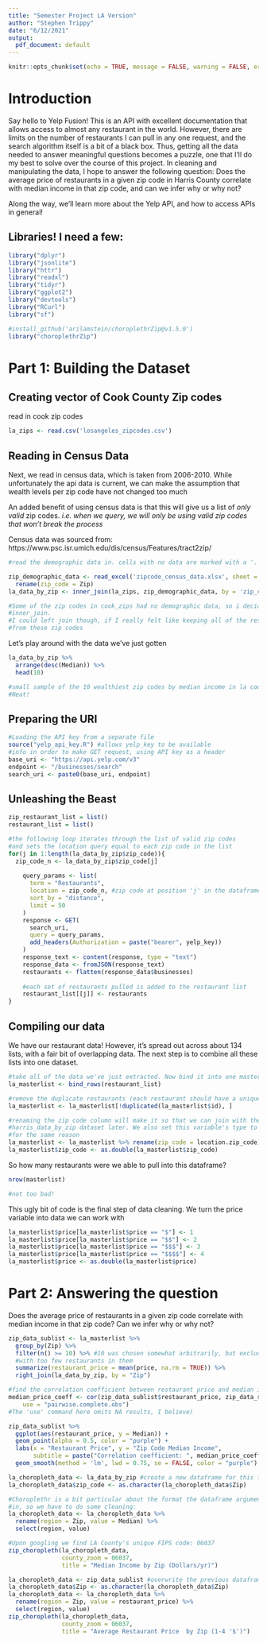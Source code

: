 ```yaml
---
title: "Semester Project LA Version"
author: "Stephen Trippy"
date: "6/12/2021"
output: 
  pdf_document: default
---
```


```r
knitr::opts_chunk$set(echo = TRUE, message = FALSE, warning = FALSE, error = TRUE)
```

# Introduction

Say hello to Yelp Fusion! This is an API with excellent documentation that allows access to almost any restaurant in the world. However, there are limits on the number of restaurants I can pull in any one request, and the search algorithm itself is a bit of a black box. Thus, getting all the data needed to answer meaningful questions becomes a puzzle, one that I'll do my best to solve over the course of this project. In cleaning and manipulating the data, I hope to answer the following question: Does the average price of restaurants in a given zip code in Harris County correlate with median income in that zip code, and can we infer why or why not?

Along the way, we'll learn more about the Yelp API, and how to access APIs in general!

## Libraries! I need a few:

```r

library("dplyr")
library("jsonlite")
library("httr")
library("readxl")
library("tidyr")
library("ggplot2")
library("devtools")
library("RCurl")
library("sf")

#install_github('arilamstein/choroplethrZip@v1.5.0')
library("choroplethrZip")
```

# Part 1: Building the Dataset

## Creating vector of Cook County Zip codes

read in cook zip codes
```r
la_zips <- read.csv('losangeles_zipcodes.csv')
```

## Reading in Census Data

Next, we read in census data, which is taken from 2006-2010. While unfortunately the api data is current, we can make the assumption that wealth levels per zip code have not changed too much

An added benefit of using census data is that this will give us a list of *only valid* zip codes. *i.e. when we query, we will only be using valid zip codes that won't break the process* 

Census data was sourced from:
https://www.psc.isr.umich.edu/dis/census/Features/tract2zip/

```r
#read the demographic data in. cells with no data are marked with a '.'

zip_demographic_data <- read_excel('zipcode_census_data.xlsx', sheet = 'nation', na = ".") %>% 
  rename(zip_code = Zip)
la_data_by_zip <- inner_join(la_zips, zip_demographic_data, by = 'zip_code')

#Some of the zip codes in cook_zips had no demographic data, so i decided to
#inner_join. 
#I could left join though, if I really felt like keeping all of the restaurant data
#from these zip codes
```

Let's play around with the data we've just gotten
```r
la_data_by_zip %>% 
  arrange(desc(Median)) %>% 
  head(10)

#small sample of the 10 wealthiest zip codes by median income in la county. 
#Neat!
```

## Preparing the URI

```r
#Loading the API key from a separate file
source("yelp_api_key.R") #allows yelp_key to be available
#info in order to make GET request, using API key as a header
base_uri <- "https://api.yelp.com/v3"
endpoint <- "/businesses/search"
search_uri <- paste0(base_uri, endpoint)
```

## Unleashing the Beast

```r
zip_restaurant_list = list()
restaurant_list = list()

#the following loop iterates through the list of valid zip codes
#and sets the location query equal to each zip code in the list
for(j in 1:length(la_data_by_zip$zip_code)){
  zip_code_n <- la_data_by_zip$zip_code[j]
  
    query_params <- list(
      term = "Restaurants",
      location = zip_code_n, #zip code at position 'j' in the dataframe
      sort_by = "distance",
      limit = 50
    )
    response <- GET(
      search_uri, 
      query = query_params, 
      add_headers(Authorization = paste("bearer", yelp_key))
    )
    response_text <- content(response, type = "text")
    response_data <- fromJSON(response_text)
    restaurants <- flatten(response_data$businesses)
  
    #each set of restaurants pulled is added to the restaurant list
    restaurant_list[[j]] <- restaurants
}
```

## Compiling our data

We have our restaurant data! However, it's spread out across about 134 lists, with a fair bit of overlapping data. The next step is to combine all these lists into one dataset.

```r
#take all of the data we've just extracted. Now bind it into one masterlist
la_masterlist <- bind_rows(restaurant_list) 

#remove the duplicate restaurants (each restaurant should have a unique id)
la_masterlist <- la_masterlist[!duplicated(la_masterlist$id), ]

#renaming the zip code column will make it so that we can join with the
#harris_data_by_zip dataset later. We also set this variable's type to double 
#for the same reason
la_masterlist <- la_masterlist %>% rename(zip_code = location.zip_code) 
la_masterlist$zip_code <- as.double(la_masterlist$zip_code)
```

So how many restaurants were we able to pull into this dataframe?
```r
nrow(masterlist)

#not too bad!
```

This ugly bit of code is the final step of data cleaning. We turn the price variable into data we can work with
```r
la_masterlist$price[la_masterlist$price == "$"] <- 1
la_masterlist$price[la_masterlist$price == "$$"] <- 2
la_masterlist$price[la_masterlist$price == "$$$"] <- 3
la_masterlist$price[la_masterlist$price == "$$$$"] <- 4
la_masterlist$price <- as.double(la_masterlist$price)
```

# Part 2: Answering the question

Does the average price of restaurants in a given zip code correlate with median income in that zip code? Can we infer why or why not?

```r
zip_data_sublist <- la_masterlist %>% 
  group_by(Zip) %>% 
  filter(n() >= 10) %>% #10 was chosen somewhat arbitrarily, but excludes zip codes
  #with too few restaurants in them
  summarize(restaurant_price = mean(price, na.rm = TRUE)) %>% 
  right_join(la_data_by_zip, by = "Zip")

#find the correlation coefficient between restaurant price and median income
median_price_coeff <- cor(zip_data_sublist$restaurant_price, zip_data_sublist$Median, 
    use = "pairwise.complete.obs") 
#The 'use' command here omits NA results, I believe)

zip_data_sublist %>% 
  ggplot(aes(restaurant_price, y = Median)) + 
  geom_point(alpha = 0.5, color = "purple") + 
  labs(x = "Restaurant Price", y = "Zip Code Median Income",
       subtitle = paste("Correlation coefficient: ", median_price_coeff)) +
  geom_smooth(method = 'lm', lwd = 0.75, se = FALSE, color = "purple")
```


```r
la_choropleth_data <- la_data_by_zip #create a new dataframe for this test
la_choropleth_data$zip_code <- as.character(la_choropleth_data$Zip)

#Choroplethr is a bit particular about the format the dataframe argument needs to be
#in, so we have to do some cleaning: 
la_choropleth_data <- la_choropleth_data %>% 
  rename(region = Zip, value = Median) %>% 
  select(region, value)

#Upon googling we find LA County's unique FIPS code: 06037
zip_choropleth(la_choropleth_data, 
               county_zoom = 06037, 
               title = "Median Income by Zip (Dollars/yr)")
```

```r
la_choropleth_data <- zip_data_sublist #overwrite the previous dataframe
la_choropleth_data$Zip <- as.character(la_choropleth_data$Zip)
la_choropleth_data <- la_choropleth_data %>% 
  rename(region = Zip, value = restaurant_price) %>% 
  select(region, value)
zip_choropleth(la_choropleth_data, 
               county_zoom = 06037,
               title = "Average Restaurant Price  by Zip (1-4 '$')")
```
